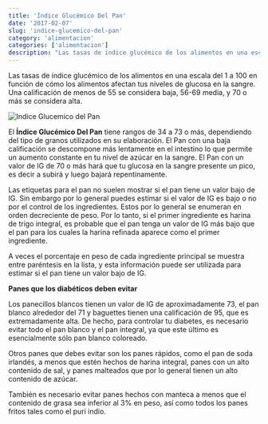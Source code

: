 ```yaml
---
title: 'Índice Glucémico Del Pan'
date: '2017-02-07'
slug: 'indice-glucemico-del-pan'
category: 'alimentacion'
categories: ['alimentacion']
description: "Las tasas de índice glucémico de los alimentos en una escala del 1 a 100 en función de cómo los alimentos afectan tus niveles de glucosa en la sangre. "
---
```


Las tasas de índice glucémico de los alimentos en una escala del 1 a 100 en función de cómo los alimentos afectan tus niveles de glucosa en la sangre. Una calificación de menos de 55 se considera baja, 56-69 media, y 70 o más se considera alta.

![Indice Glucemico del Pan](/images/Indice-Glucemico-Del-Pan.webp)

El **Índice Glucémico Del Pan** tiene rangos de 34 a 73 o más, dependiendo del tipo de granos utilizados en su elaboración. El Pan con una baja calificación se descompone más lentamente en el intestino lo que permite un aumento constante en tu nivel de azúcar en la sangre. El Pan con un valor de IG de 70 o más hará que tu glucosa en la sangre presente un pico, es decir a subirá y luego bajará repentinamente.

Las etiquetas para el pan no suelen mostrar si el pan tiene un valor bajo de IG. Sin embargo por lo general puedes estimar si el valor de IG es bajo o no por el control de los ingredientes. Estos por lo general se enumeran en orden decreciente de peso. Por lo tanto, si el primer ingrediente es harina de trigo integral, es probable que el pan tenga un valor de IG más bajo que el pan para los cuales la harina refinada aparece como el primer ingrediente.

A veces el porcentaje en peso de cada ingrediente principal se muestra entre paréntesis en la lista, y esta información puede ser utilizada para estimar si el pan tiene un valor bajo de IG.

**Panes que los diabéticos deben evitar**

Los panecillos blancos tienen un valor de IG de aproximadamente 73, el pan blanco alrededor del 71 y baguettes tienen una calificación de 95, que es extremadamente alta. De hecho, para controlar tu diabetes, es necesario evitar todo el pan blanco y el pan integral, ya que este último es esencialmente sólo pan blanco coloreado.

Otros panes que debes evitar son los panes rápidos, como el pan de soda irlandés, a menos que estén hechos de harina integral, panes con un alto contenido de sal, y panes malteados que por lo general tienen un alto contenido de azúcar.

También es necesario evitar panes hechos con manteca a menos que el contenido de grasa sea inferior al 3% en peso, así como todos los panes fritos tales como el puri indio.

